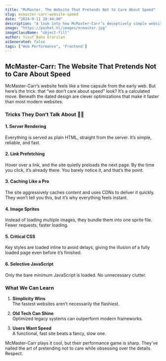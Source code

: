 ```yaml
---
title: "McMaster, The Website That Pretends Not to Care About Speed"
slug: mcmaster-carr-website-speed
date: "2024-9-11 20:44:00"
description: "A look into how McMaster-Carr’s deceptively simple website hides some serious performance tricks."
image: "https://poshet.nl/images/mcmaster.jpg"
imageClassName: "object-fill"
author: Yusuf Baha Erarslan
aiGenerated: false
tags: ["Web Performance", 'Frontend']
---
```


## McMaster-Carr: The Website That Pretends Not to Care About Speed

<Link href="https://www.mcmaster.com">McMaster-Carr</Link>’s website feels like a time capsule from the early web. But here’s the trick: that “we don’t care about speed” look? It’s a calculated move. Beneath the dated design are clever optimizations that make it faster than most modern websites.

### Tricks They Don’t Talk About 🕵️‍♂️

#### 1. **Server Rendering**  
Everything is served as plain HTML, straight from the server. It’s simple, reliable, and fast.

#### 2. **Link Prefetching**  
Hover over a link, and the site quietly preloads the next page. By the time you click, it’s already there. You barely notice it, and that’s the point.

#### 3. **Caching Like a Pro**  
The site aggressively caches content and uses CDNs to deliver it quickly. They won’t tell you this, but it’s why everything feels instant.

#### 4. **Image Sprites**  
Instead of loading multiple images, they bundle them into one sprite file. Fewer requests, faster loading.

#### 5. **Critical CSS**  
Key styles are loaded inline to avoid delays, giving the illusion of a fully loaded page even before it’s finished.

#### 6. **Selective JavaScript**  
Only the bare minimum JavaScript is loaded. No unnecessary clutter.


### What We Can Learn  

1. **Simplicity Wins**  
   The fastest websites aren’t necessarily the flashiest.

2. **Old Tech Can Shine**  
   Optimized legacy systems can outperform modern frameworks.

3. **Users Want Speed**  
   A functional, fast site beats a fancy, slow one.

McMaster-Carr plays it cool, but their performance game is sharp. They’ve nailed the art of pretending not to care while obsessing over the details. Respect.
